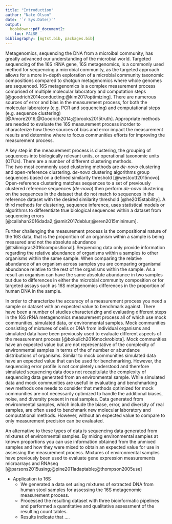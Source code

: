 ```yaml
---
title: "Introduction"
author: "Nate Olson"
date: '`r Sys.Date()`'
output:
  bookdown::pdf_document2: 
    toc: FALSE
bibliography: [mgtst.bib, packages.bib]
---
```


<!-- 
BMC Microbiome Submission https://microbiomejournal.biomedcentral.com/submission-guidelines/preparing-your-manuscript/methodology 
-->

Metagenomics, sequencing the DNA from a microibal community, has greatly advanced our understanding of the microbial world. 
Targeted sequencing of the 16S rRNA gene, 16S metagenomics, is a commonly used method for sequencing a microbial community, as the targeted approach allows for a more in-depth exploration of a microbial community taxonomic compositions compared to shotgun metagenomics where whole genomes are sequenced. 
16S metagenomics is a complex measurement process comprised of multiple molecular laboratory and computation steps [@goodrich2014conducting;@kim2017optimizing]. 
There are numerous sources of error and bias in the measurement process, for both the molecular laboratory (e.g. PCR and sequencing) and computational steps (e.g. sequence clustering) [@Amore2016;@Goodrich2014;@brooks2015truth]. 
Appropriate methods are needed to evaluate the 16S measurement process inorder to characterize how these sources of bias and error impact the measurement results and determine where to focus communities efforts for improving the measurement process.

A key step in the measurement process is clustering, the grouping of sequences into biologically relevant units, or operational taxonomic units (OTUs). 
There are a number of different clustering methods.  
The two most commonly used clustering methods are _de-novo_ clustering and open-reference clustering. 
_de-novo_ clustering algorithms group sequences based on a defined similarity threshold [@westcott2015novo]. 
Open-reference clustering matches sequences to a set of previously clustered reference sequences (_de-novo_) then perform _de-novo_ clustering on the sequences in the dataset that do not match to sequences in the reference dataset with the desired similarity threshold [@he2015stability]. 
A third methods for clustering, sequence inference, uses statistical models or algorithms to differentiate true biological sequences within a dataset from sequencing errors [@callahan2016dada2;@amir2017deblur;@eren2015minimum].

Further challenging the measurement process is the compositional nature of the 16S data, that is the proporition of an organism within a sample is being measured and not the absolute abundance [@tsilimigras2016compositional]. 
Sequencing data only provide information regarding the relative abundance of organisms within a samples to other organisms within the same sample. 
When comparing the relative abundance of an organism across samples you are comparing organismal abundance relative to the rest of the organisms within the sample. 
As a result an organism can have the same absolute abundance in two samples but due to differences in either the microbial community composition or for targeted assays such as 16S metagenomics differences in the proportion of human DNA in the sample. 

In order to characterize the accuracy of a measurement process you need a sample or dataset with an expected value to benchmark against. 
There have been a number of studies characterizing and evaluating different steps in the 16S rRNA metagenomics measurement process all of which use mock communities, simulated data, or environmental samples. 
Mock communities consisting of mixtures of cells or DNA from individual organisms and simulated data have been previously used to evaluate different aspects of the measurement process [@bokulich2016mockrobiota]. 
Mock communities have an expected value but are not representative of the complexity of environmental samples in terms of the of number or abundance distributions of organisms. 
Similar to mock communities simulated data have an expected value that can be used for benchmarking. 
However, the sequencing error profile is not completely understood and therefore simulated sequencing data does not recapitulate the complexity of sequencing data generated from an environmental sample. 
While simulated data and mock communities are usefull in evaluating and benchmarking new methods one needs to consider that methods optimized for mock communities are not necessarily optimized to handle the additional biases,  noise, and diversity present in real samples. 
Data generated from environmental samples, which include the biase, error, and diversity of real samples, are often used to benchmark new molecular laboratory and computational methods. 
However, without an expected value to compare to only measurement precision can be evaluated.  

An alternative to these types of data is sequencing data generated from mixtures of environmental samples. 
By mixing environmental samples at known proportions you can use information obtained from the unmixed samples and how they were mixed to obtain an expected value for use in assessing the measurement process. 
Mixtures of environmental samples have previously been used to evaluate gene expression measurements microarrays and RNAseq [@parsons2015using;@pine2011adaptable;@thompson2005use]

- Application to 16S   
    + We generated a data set using mixtures of extracted DNA from human stool samples for assessing the 16S metagenomic measurement process.  
    + Processed the resulting dataset with three bioinformatic pipelines
 and performed a quantitative and qualitative assessment of the resulting count tables.  
    + Results indicate that .... 